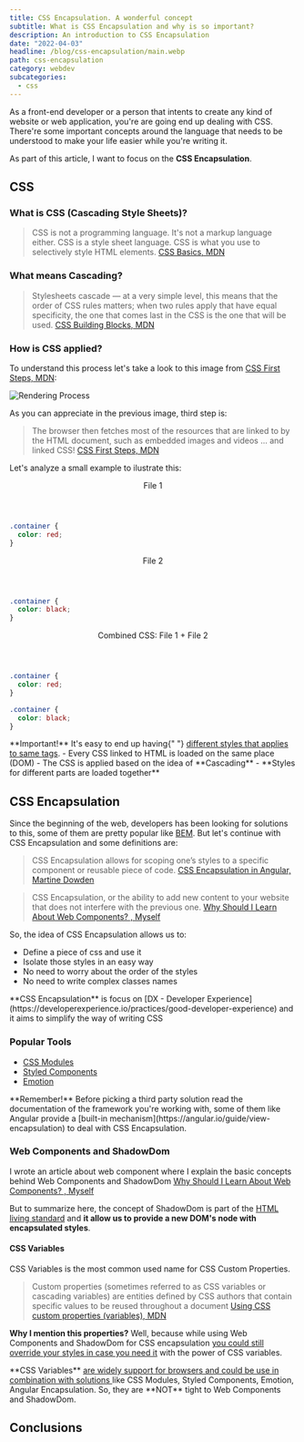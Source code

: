 ```yaml
---
title: CSS Encapsulation. A wonderful concept
subtitle: What is CSS Encapsulation and why is so important?
description: An introduction to CSS Encapsulation
date: "2022-04-03"
headline: /blog/css-encapsulation/main.webp
path: css-encapsulation
category: webdev
subcategories:
  - css
---
```


As a front-end developer or a person that intents to create any kind of website or web application, you're are going end up dealing with CSS. There're some important concepts around the language that needs to be understood to make your life easier while you're writing it.

As part of this article, I want to focus on the **CSS Encapsulation**.

## CSS

### What is CSS (Cascading Style Sheets)?

> CSS is not a programming language. It's not a markup language either. CSS is a style sheet language. CSS is what you use to selectively style HTML elements. [CSS Basics, MDN](https://developer.mozilla.org/en-US/docs/Learn/Getting_started_with_the_web/CSS_basics#what_is_css)

### What means Cascading?

> Stylesheets cascade — at a very simple level, this means that the order of CSS rules matters; when two rules apply that have equal specificity, the one that comes last in the CSS is the one that will be used. [CSS Building Blocks, MDN](https://developer.mozilla.org/en-US/docs/Learn/CSS/Building_blocks/Cascade_and_inheritance#the_cascade)

### How is CSS applied?

To understand this process let's take a look to this image from [CSS First Steps, MDN](https://developer.mozilla.org/en-US/docs/Learn/CSS/First_steps/How_CSS_works#how_does_css_actually_work):

![Rendering Process](/blog/css-encapsulation/img1.png)

As you can appreciate in the previous image, third step is:

> The browser then fetches most of the resources that are linked to by the HTML document, such as embedded images and videos ... and linked CSS! [CSS First Steps, MDN](https://developer.mozilla.org/en-US/docs/Learn/CSS/First_steps/How_CSS_works#how_does_css_actually_work)

Let's analyze a small example to ilustrate this:

<section>
<header className="code-title">File 1</header>

```css
.container {
  color: red;
}
```

</section>

<section>
  <header className="code-title">File 2</header>

```css
.container {
  color: black;
}
```

</section>

<section>
  <header className="code-title">Combined CSS: File 1 + File 2</header>

```css
.container {
  color: red;
}

.container {
  color: black;
}
```

</section>

<div className="callout --error">
  **Important!** It's easy to end up having{" "}
  <u>different styles that applies to same tags</u>. - Every CSS linked to HTML
  is loaded on the same place (DOM) - The CSS is applied based on the idea of
  **Cascading** - **Styles for different parts are loaded together**
</div>

## CSS Encapsulation

Since the beginning of the web, developers has been looking for solutions to this, some of them are pretty popular like [BEM](http://getbem.com/). But let's continue with CSS Encapsulation and some definitions are:

> CSS Encapsulation allows for scoping one’s styles to a specific component or reusable piece of code. [CSS Encapsulation in Angular, Martine Dowden](https://www.pluralsight.com/guides/css-encapsulation-in-angular)

> CSS Encapsulation, or the ability to add new content to your website that does not interfere with the previous one. [Why Should I Learn About Web Components?
> , Myself](https://medium.com/front-end-weekly/why-should-i-learn-about-web-components-59edc5a42d94)

So, the idea of CSS Encapsulation allows us to:

- Define a piece of css and use it
- Isolate those styles in an easy way
- No need to worry about the order of the styles
- No need to write complex classes names

<div className="callout --info">
  **CSS Encapsulation** is focus on [DX - Developer
  Experience](https://developerexperience.io/practices/good-developer-experience)
  and it aims to simplify the way of writing CSS
</div>

### Popular Tools

- [CSS Modules](https://github.com/css-modules/css-modules)
- [Styled Components](https://styled-components.com/)
- [Emotion](https://emotion.sh/docs/introduction)

<div className="callout --warn">
  **Remember!** Before picking a third party solution read the documentation of
  the framework you're working with, some of them like Angular provide a
  [built-in mechanism](https://angular.io/guide/view-encapsulation) to deal with
  CSS Encapsulation.
</div>

### Web Components and ShadowDom

I wrote an article about web component where I explain the basic concepts behind Web Components and ShadowDom [Why Should I Learn About Web Components?
, Myself](https://medium.com/front-end-weekly/why-should-i-learn-about-web-components-59edc5a42d94)

But to summarize here, the concept of ShadowDom is part of the [HTML living standard](https://dom.spec.whatwg.org/#shadow-trees) and **it allow us to provide a new DOM's node with encapsulated styles**.

#### CSS Variables

CSS Variables is the most common used name for CSS Custom Properties.

> Custom properties (sometimes referred to as CSS variables or cascading variables) are entities defined by CSS authors that contain specific values to be reused throughout a document [Using CSS custom properties (variables), MDN](https://developer.mozilla.org/en-US/docs/Web/CSS/Using_CSS_custom_properties)

**Why I mention this properties?** Well, because while using Web Components and ShadowDom for CSS encapsulation <u>you could still override your styles in case you need it</u> with the power of CSS variables.

<div className="callout --info">
  **CSS Variables**
  <u>
    are widely support for browsers and could be use in combination with
    solutions
  </u>
  like CSS Modules, Styled Components, Emotion, Angular Encapsulation. So, they
  are **NOT** tight to Web Components and ShadowDom.
</div>

## Conclusions
